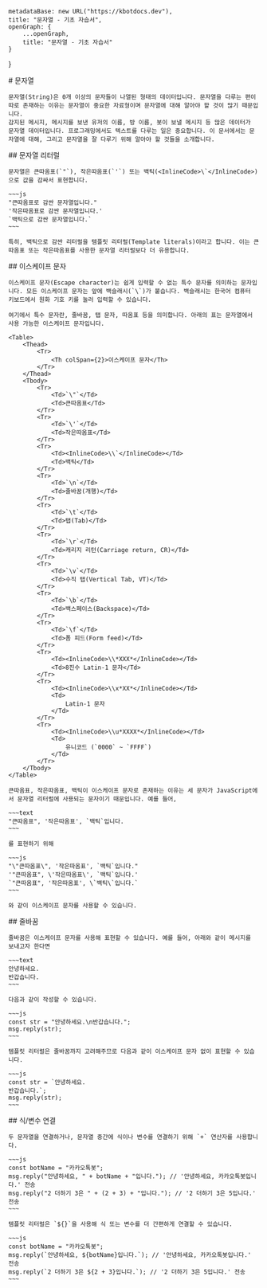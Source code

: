 
    metadataBase: new URL("https://kbotdocs.dev"),
    title: "문자열 - 기초 자습서",
    openGraph: {
        ...openGraph,
        title: "문자열 - 기초 자습서"
    }
}

<Section>
    # 문자열

    문자열(String)은 0개 이상의 문자들이 나열된 형태의 데이터입니다. 문자열을 다루는 편이 따로 존재하는 이유는 문자열이 중요한 자료형이며 문자열에 대해 알아야 할 것이 많기 때문입니다.
    감지된 메시지, 메시지를 보낸 유저의 이름, 방 이름, 봇이 보낼 메시지 등 많은 데이터가 문자열 데이터입니다. 프로그래밍에서도 텍스트를 다루는 일은 중요합니다. 이 문서에서는 문자열에 대해, 그리고 문자열을 잘 다루기 위해 알아야 할 것들을 소개합니다.
</Section>
<Section>
    ## 문자열 리터럴

    문자열은 큰따옴표(`"`), 작은따옴표(`'`) 또는 백틱(<InlineCode>\`</InlineCode>)으로 값을 감싸서 표현합니다.

    ~~~js
    "큰따옴표로 감싼 문자열입니다."
    '작은따옴표로 감싼 문자열입니다.'
    `백틱으로 감싼 문자열입니다.`
    ~~~

    특히, 백틱으로 감싼 리터럴을 템플릿 리터럴(Template literals)이라고 합니다. 이는 큰따옴표 또는 작은따옴표를 사용한 문자열 리터럴보다 더 유용합니다.
</Section>
<Section>
    ## 이스케이프 문자

    이스케이프 문자(Escape character)는 쉽게 입력할 수 없는 특수 문자를 의미하는 문자입니다. 모든 이스케이프 문자는 앞에 백슬래시(`\`)가 붙습니다. 백슬래시는 한국어 컴퓨터 키보드에서 원화 기호 키를 눌러 입력할 수 있습니다.

    여기에서 특수 문자란, 줄바꿈, 탭 문자, 따옴표 등을 의미합니다. 아래의 표는 문자열에서 사용 가능한 이스케이프 문자입니다.

    <Table>
        <Thead>
            <Tr>
                <Th colSpan={2}>이스케이프 문자</Th>
            </Tr>
        </Thead>
        <Tbody>
            <Tr>
                <Td>`\"`</Td>
                <Td>큰따옴표</Td>
            </Tr>
            <Tr>
                <Td>`\'`</Td>
                <Td>작은따옴표</Td>
            </Tr>
            <Tr>
                <Td><InlineCode>\\`</InlineCode></Td>
                <Td>백틱</Td>
            </Tr>
            <Tr>
                <Td>`\n`</Td>
                <Td>줄바꿈(개행)</Td>
            </Tr>
            <Tr>
                <Td>`\t`</Td>
                <Td>탭(Tab)</Td>
            </Tr>
            <Tr>
                <Td>`\r`</Td>
                <Td>캐리지 리턴(Carriage return, CR)</Td>
            </Tr>
            <Tr>
                <Td>`\v`</Td>
                <Td>수직 탭(Vertical Tab, VT)</Td>
            </Tr>
            <Tr>
                <Td>`\b`</Td>
                <Td>백스페이스(Backspace)</Td>
            </Tr>
            <Tr>
                <Td>`\f`</Td>
                <Td>폼 피드(Form feed)</Td>
            </Tr>
            <Tr>
                <Td><InlineCode>\\*XXX*</InlineCode></Td>
                <Td>8진수 Latin-1 문자</Td>
            </Tr>
            <Tr>
                <Td><InlineCode>\\x*XX*</InlineCode></Td>
                <Td>
                    Latin-1 문자
                </Td>
            </Tr>
            <Tr>
                <Td><InlineCode>\\u*XXXX*</InlineCode></Td>
                <Td>
                    유니코드 (`0000` ~ `FFFF`)
                </Td>
            </Tr>
        </Tbody>
    </Table>

    큰따옴표, 작은따옴표, 백틱이 이스케이프 문자로 존재하는 이유는 세 문자가 JavaScript에서 문자열 리터럴에 사용되는 문자이기 때문입니다. 예를 들어,

    ~~~text
    "큰따옴표", '작은따옴표', `백틱`입니다.
    ~~~

    를 표현하기 위해

    ~~~js
    "\"큰따옴표\", '작은따옴표', `백틱`입니다."
    '"큰따옴표", \'작은따옴표\', `백틱`입니다.'
    `"큰따옴표", '작은따옴표', \`백틱\`입니다.`
    ~~~

    와 같이 이스케이프 문자를 사용할 수 있습니다.
</Section>
<Section>
    ## 줄바꿈

    줄바꿈은 이스케이프 문자를 사용해 표현할 수 있습니다. 예를 들어, 아래와 같이 메시지를 보내고자 한다면

    ~~~text
    안녕하세요.
    반갑습니다.
    ~~~

    다음과 같이 작성할 수 있습니다.

    ~~~js
    const str = "안녕하세요.\n반갑습니다.";
    msg.reply(str);
    ~~~

    템플릿 리터럴은 줄바꿈까지 고려해주므로 다음과 같이 이스케이프 문자 없이 표현할 수 있습니다.

    ~~~js
    const str = `안녕하세요.
    반갑습니다.`;
    msg.reply(str);
    ~~~
</Section>
<Section>
    ## 식/변수 연결

    두 문자열을 연결하거나, 문자열 중간에 식이나 변수를 연결하기 위해 `+` 연산자를 사용합니다.

    ~~~js
    const botName = "카카오톡봇";
    msg.reply("안녕하세요, " + botName + "입니다."); // '안녕하세요, 카카오톡봇입니다.' 전송
    msg.reply("2 더하기 3은 " + (2 + 3) + "입니다."); // '2 더하기 3은 5입니다.' 전송
    ~~~

    템플릿 리터럴은 `${}`을 사용해 식 또는 변수를 더 간편하게 연결할 수 있습니다.

    ~~~js
    const botName = "카카오톡봇";
    msg.reply(`안녕하세요, ${botName}입니다.`); // '안녕하세요, 카카오톡봇입니다.' 전송
    msg.reply(`2 더하기 3은 ${2 + 3}입니다.`); // '2 더하기 3은 5입니다.' 전송
    ~~~
</Section>
<Section>
    <MileStone previous={Docs["learn"].docs[0].children[5]} next={Docs["learn"].docs[0].children[7]} />
</Section>